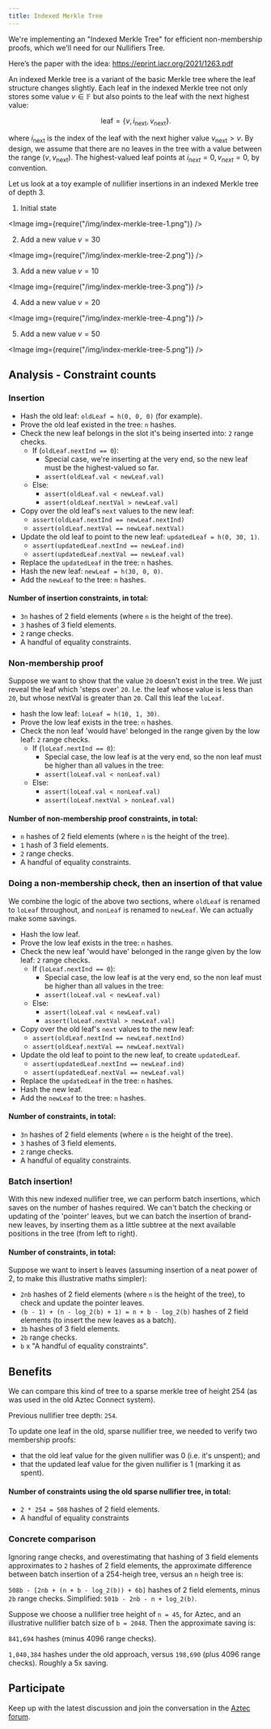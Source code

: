 ```yaml
---
title: Indexed Merkle Tree
---
```



<Disclaimer/>

We're implementing an "Indexed Merkle Tree" for efficient non-membership proofs, which we'll need for our Nullifiers Tree.

Here’s the paper with the idea: https://eprint.iacr.org/2021/1263.pdf

An indexed Merkle tree is a variant of the basic Merkle tree where the leaf structure changes slightly. Each leaf in the indexed Merkle tree not only stores some value $v \in \mathbb{F}$ but also points to the leaf with the next highest value:

$$
\textsf{leaf} = \{v, i_{\textsf{next}}, v_{\textsf{next}}\}.
$$

where $i_{\textsf{next}}$ is the index of the leaf with the next higher value $v_{\textsf{next}} > v$. By design, we assume that there are no leaves in the tree with a value between the range $(v, v_{\textsf{next}})$. The highest-valued leaf points at $i_{next} = 0, v_{next} = 0$, by convention.

Let us look at a toy example of nullifier insertions in an indexed Merkle tree of depth 3.

1. Initial state

<Image img={require("/img/index-merkle-tree-1.png")} />

2. Add a new value $v=30$

<Image img={require("/img/index-merkle-tree-2.png")} />

3. Add a new value $v=10$

<Image img={require("/img/index-merkle-tree-3.png")} />

4. Add a new value $v=20$

<Image img={require("/img/index-merkle-tree-4.png")} />

5. Add a new value $v=50$

<Image img={require("/img/index-merkle-tree-5.png")} />

## Analysis - Constraint counts

### Insertion

- Hash the old leaf: `oldLeaf = h(0, 0, 0)` (for example).
- Prove the old leaf existed in the tree: `n` hashes.
- Check the new leaf belongs in the slot it's being inserted into: `2` range checks.
  - If (`oldLeaf.nextInd == 0`):
    - Special case, we're inserting at the very end, so the new leaf must be the highest-valued so far.
    - `assert(oldLeaf.val < newLeaf.val)`
  - Else:
    - `assert(oldLeaf.val < newLeaf.val)`
    - `assert(oldLeaf.nextVal > newLeaf.val)`
- Copy over the old leaf's `next` values to the new leaf:
  - `assert(oldLeaf.nextInd == newLeaf.nextInd)`
  - `assert(oldLeaf.nextVal == newLeaf.nextVal)`
- Update the old leaf to point to the new leaf: `updatedLeaf = h(0, 30, 1)`.
  - `assert(updatedLeaf.nextInd == newLeaf.ind)`
  - `assert(updatedLeaf.nextVal == newLeaf.val)`
- Replace the `updatedLeaf` in the tree: `n` hashes.
- Hash the new leaf: `newLeaf = h(30, 0, 0)`.
- Add the `newLeaf` to the tree: `n` hashes.

#### Number of insertion constraints, in total:

- `3n` hashes of 2 field elements (where `n` is the height of the tree).
- `3` hashes of 3 field elements.
- `2` range checks.
- A handful of equality constraints.

### Non-membership proof

Suppose we want to show that the value `20` doesn't exist in the tree. We just reveal the leaf which 'steps over' `20`. I.e. the leaf whose value is less than `20`, but whose nextVal is greater than `20`. Call this leaf the `loLeaf`.

- hash the low leaf: `loLeaf = h(10, 1, 30)`.
- Prove the low leaf exists in the tree: `n` hashes.
- Check the non leaf 'would have' belonged in the range given by the low leaf: `2` range checks.
  - If (`loLeaf.nextInd == 0`):
    - Special case, the low leaf is at the very end, so the non leaf must be higher than all values in the tree:
    - `assert(loLeaf.val < nonLeaf.val)`
  - Else:
    - `assert(loLeaf.val < nonLeaf.val)`
    - `assert(loLeaf.nextVal > nonLeaf.val)`

#### Number of non-membership proof constraints, in total:

- `n` hashes of 2 field elements (where `n` is the height of the tree).
- `1` hash of 3 field elements.
- `2` range checks.
- A handful of equality constraints.

### Doing a non-membership check, then an insertion of that value

We combine the logic of the above two sections, where `oldLeaf` is renamed to `loLeaf` throughout, and `nonLeaf` is renamed to `newLeaf`. We can actually make some savings.

- Hash the low leaf.
- Prove the low leaf exists in the tree: `n` hashes.
- Check the new leaf 'would have' belonged in the range given by the low leaf: `2` range checks.
  - If (`loLeaf.nextInd == 0`):
    - Special case, the low leaf is at the very end, so the non leaf must be higher than all values in the tree:
    - `assert(loLeaf.val < newLeaf.val)`
  - Else:
    - `assert(loLeaf.val < newLeaf.val)`
    - `assert(loLeaf.nextVal > newLeaf.val)`
- Copy over the old leaf's `next` values to the new leaf:
  - `assert(oldLeaf.nextInd == newLeaf.nextInd)`
  - `assert(oldLeaf.nextVal == newLeaf.nextVal)`
- Update the old leaf to point to the new leaf, to create `updatedLeaf`.
  - `assert(updatedLeaf.nextInd == newLeaf.ind)`
  - `assert(updatedLeaf.nextVal == newLeaf.val)`
- Replace the `updatedLeaf` in the tree: `n` hashes.
- Hash the new leaf.
- Add the `newLeaf` to the tree: `n` hashes.

#### Number of constraints, in total:

- `3n` hashes of 2 field elements (where `n` is the height of the tree).
- `3` hashes of 3 field elements.
- `2` range checks.
- A handful of equality constraints.

### Batch insertion!

With this new indexed nullifier tree, we can perform batch insertions, which saves on the number of hashes required. We can't batch the checking or updating of the 'pointer' leaves, but we can batch the insertion of brand-new leaves, by inserting them as a little subtree at the next available positions in the tree (from left to right).

#### Number of constraints, in total:

Suppose we want to insert `b` leaves (assuming insertion of a neat power of 2, to make this illustrative maths simpler):

- `2nb` hashes of 2 field elements (where `n` is the height of the tree), to check and update the pointer leaves.
- `(b - 1) + (n - log_2(b) + 1) = n + b - log_2(b)` hashes of 2 field elements (to insert the new leaves as a batch).
- `3b` hashes of 3 field elements.
- `2b` range checks.
- `b` x "A handful of equality constraints".

## Benefits

We can compare this kind of tree to a sparse merkle tree of height 254 (as was used in the old Aztec Connect system).

Previous nullifier tree depth: `254`.

To update one leaf in the old, sparse nullifier tree, we needed to verify two membership proofs:

- that the old leaf value for the given nullifier was 0 (i.e. it's unspent); and
- that the updated leaf value for the given nullifier is 1 (marking it as spent).

#### Number of constraints using the old sparse nullifier tree, in total:

- `2 * 254 = 508` hashes of 2 field elements.
- A handful of equality constraints

### Concrete comparison

Ignoring range checks, and overestimating that hashing of 3 field elements approximates to `2` hashes of 2 field elements, the approximate difference between batch insertion of a 254-heigh tree, versus an `n` heigh tree is:

`508b - [2nb + (n + b - log_2(b)) + 6b]` hashes of 2 field elements, minus `2b` range checks.
Simplified: `501b - 2nb - n + log_2(b)`.

Suppose we choose a nullifier tree height of `n = 45`, for Aztec, and an illustrative nullifier batch size of `b = 2048`. Then the approximate saving is:

`841,694` hashes (minus 4096 range checks).

`1,040,384` hashes under the old approach, versus `198,690` (plus 4096 range checks). Roughly a 5x saving.

## Participate

Keep up with the latest discussion and join the conversation in the [Aztec forum](https://discourse.aztec.network).
